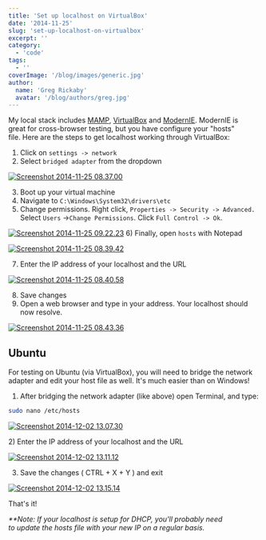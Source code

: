 ```yaml
---
title: 'Set up localhost on VirtualBox'
date: '2014-11-25'
slug: 'set-up-localhost-on-virtualbox'
excerpt: ''
category:
  - 'code'
tags:
  - ''
coverImage: '/blog/images/generic.jpg'
author:
  name: 'Greg Rickaby'
  avatar: '/blog/authors/greg.jpg'
---
```


My local stack includes [MAMP](http://www.mamp.info/en/mamp-pro/), [VirtualBox](https://www.virtualbox.org/) and [ModernIE](https://www.modern.ie/). ModernIE is great for cross-browser testing, but you have configure your "hosts" file. Here are the steps to get localhost working through VirtualBox:

1. Click on `settings -> network`
2. Select `bridged adapter` from the dropdown

[![Screenshot 2014-11-25 08.37.00](/blog/images/Screenshot-2014-11-25-08.37.00.png)](https://gregrickaby.com/wp-content/uploads/2014/11/Screenshot-2014-11-25-08.37.00.png)

3. Boot up your virtual machine
4. Navigate to `C:\Windows\System32\drivers\etc`
5. Change permissions. Right click, `Properties -> Security -> Advanced.` Select `Users` ->`Change Permissions`. Click `Full Control -> Ok`.

[![Screenshot 2014-11-25 09.22.23](/blog/images/Screenshot-2014-11-25-09.22.23.png)](https://gregrickaby.com/wp-content/uploads/2014/11/Screenshot-2014-11-25-09.22.23.png) 6) Finally, open `hosts` with Notepad

[![Screenshot 2014-11-25 08.39.42](/blog/images/Screenshot-2014-11-25-08.39.42.png)](https://gregrickaby.com/wp-content/uploads/2014/11/Screenshot-2014-11-25-08.39.42.png)

7. Enter the IP address of your localhost and the URL

[![Screenshot 2014-11-25 08.40.58](/blog/images/Screenshot-2014-11-25-08.40.58.png)](https://gregrickaby.com/wp-content/uploads/2014/11/Screenshot-2014-11-25-08.40.58.png)

8. Save changes
9. Open a web browser and type in your address. Your localhost should now resolve.

[![Screenshot 2014-11-25 08.43.36](/blog/images/Screenshot-2014-11-25-08.43.36.png)](https://gregrickaby.com/wp-content/uploads/2014/11/Screenshot-2014-11-25-08.43.36.png)

## Ubuntu

For testing on Ubuntu (via VirtualBox), you will need to bridge the network adapter and edit your host file as well. It's much easier than on Windows!

1. After bridging the network adapter (like above) open Terminal, and type:

```bash
sudo nano /etc/hosts
```

[![Screenshot 2014-12-02 13.07.30](/blog/images/Screenshot-2014-12-02-13.07.30.png)](https://gregrickaby.com/wp-content/uploads/2014/11/Screenshot-2014-12-02-13.07.30.png)

2) Enter the IP address of your localhost and the URL

[![Screenshot 2014-12-02 13.11.12](/blog/images/Screenshot-2014-12-02-13.11.12.png)](https://gregrickaby.com/wp-content/uploads/2014/11/Screenshot-2014-12-02-13.11.12.png)

3. Save the changes ( CTRL + X + Y ) and exit

[![Screenshot 2014-12-02 13.15.14](/blog/images/Screenshot-2014-12-02-13.15.14.png)](https://gregrickaby.com/wp-content/uploads/2014/11/Screenshot-2014-12-02-13.15.14.png)

That's it!

_\*\*Note: If your localhost is setup for DHCP, you'll probably need to update the hosts file with your new IP on a regular basis._
